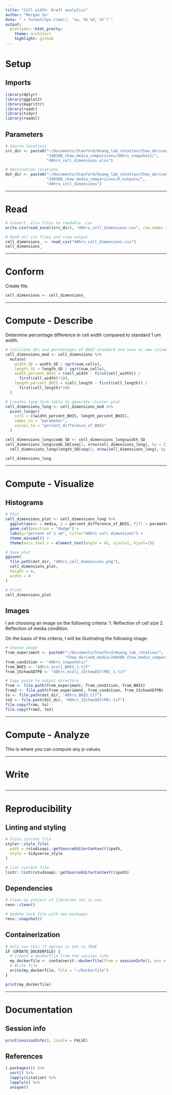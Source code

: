 ```yaml
---
title: "Cell width: Draft analytics"
author: "Morgan Su"
date: "`r format(Sys.time(), '%a, %b %d, %Y')`"
output:
  prettydoc::html_pretty:
    theme: architect
    highlight: github
---
```


# Setup

## Imports

```r
library(dplyr)
library(ggplot2)
library(magrittr)
library(readr)
library(tidyr)
library(readxl)
```

## Parameters

```r
# Source locations
src_dir <- paste0("~/Documents/Stanford/Huang_lab_rotation/Chow_derived_media/",
                  "240308_chow_media_comparisons/48hrs_snapshots/",
                  "48hrs_cell_dimensions.xlsx")

# Destination locations
dst_dir <- paste0("~/Documents/Stanford/Huang_lab_rotation/Chow_derived_media/",
                  "240308_chow_media_comparisons/R_outputs/",
                  "48hrs_cell_dimensions")
```

------------------------------------------------------------------------

# Read

```r
# Convert .xlsx files to readable .csv
write.csv(read_excel(src_dir), "48hrs_cell_dimensions.csv", row.names = FALSE)

# Read all csv files and view output
cell_dimensions_ <- read_csv("48hrs_cell_dimensions.csv")
cell_dimensions_
```

------------------------------------------------------------------------

# Conform

Create file.

```r
cell_dimensions <- cell_dimensions_
```

------------------------------------------------------------------------

# Compute - Describe

Determine percentage difference in cell width compared to standard 1 um width.

```r
# Calculate SEs and percentages of BHIS standard and save as new columns.
cell_dimensions_mod <- cell_dimensions %>%
  mutate(
    width_SE = width_SD / sqrt(num_cells),
    length_SE = length_SD / sqrt(num_cells),
    width_percent_BHIS = (cell_width - first(cell_width)) / 
      first(cell_width)*100,
    length_percent_BHIS = (cell_length - first(cell_length)) / 
      first(cell_length)*100
  )

# Creates long form table to generate cluster plot
cell_dimensions_long <- cell_dimensions_mod %>%
  pivot_longer(
    cols = c(width_percent_BHIS, length_percent_BHIS),
    names_to = "parameter",
    values_to = "percent_difference_of_BHIS"
  )

cell_dimensions_long$comb_SD <- cell_dimensions_long$width_SD
cell_dimensions_long$comb_SD[seq(2, nrow(cell_dimensions_long), by = 2)] <- 
  cell_dimensions_long$length_SD[seq(2, nrow(cell_dimensions_long), by = 2)]

cell_dimensions_long
```

------------------------------------------------------------------------

# Compute - Visualize

## Histograms

```r
# Plot
cell_dimensions_plot <- cell_dimensions_long %>%
  ggplot(aes(x = media, y = percent_difference_of_BHIS, fill = parameter)) +
  geom_col(position = "dodge") +
  labs(y="percent of 1 um", title="48hrs cell dimensions") +
  theme_minimal() +
  theme(axis.text.x = element_text(angle = 45, vjust=1, hjust=1))

# Save plot
ggsave(
  file.path(dst_dir, "48hrs_cell_dimensions.png"),
  cell_dimensions_plot,
  height = 4,
  width = 6
)

# Print
cell_dimensions_plot
```

## Images

I am choosing an image on the following criteria: 1. Reflection of cell size 2. Reflection of media condition.

On the basis of this criteria, I will be illustrating the following image:

```r
# Choose image
from_experiment <- paste0("~/Documents/Stanford/Huang_lab_rotation/",
                          "Chow_derived_media/240308_chow_media_comparisons/")
from_condition <- "48hrs_snapshots/"
from_BHIS <- "48hrs_ecoli_BHIS_1.tif"
from_15chowSD7PB <- "48hrs_ecoli_15chowDS7(PB)_1.tif"

# Copy paste to output directory
from <- file.path(from_experiment, from_condition, from_BHIS)
from2 <- file.path(from_experiment, from_condition, from_15chowSD7PB)
to <- file.path(dst_dir, "48hrs_BHIS.tif")
to2 <- file.path(dst_dir, "48hrs_15chowSD7(PB).tif")
file.copy(from, to)
file.copy(from2, to2)
```

------------------------------------------------------------------------

# Compute - Analyze

This is where you can compute any p-values.

------------------------------------------------------------------------

# Write

```r
```

------------------------------------------------------------------------

# Reproducibility

## Linting and styling

```r
# Style current file
styler::style_file(
  path = rstudioapi::getSourceEditorContext()$path,
  style = tidyverse_style
)

# Lint current file
lintr::lint(rstudioapi::getSourceEditorContext()$path)
```

## Dependencies

```r
# Clean up project of libraries not in use
renv::clean()

# Update lock file with new packages
renv::snapshot()
```

## Containerization

```r
# Only run this if option is set to TRUE
if (UPDATE_DOCKERFILE) {
  # Create a dockerfile from the session info
  my_dockerfile <- containerit::dockerfile(from = sessionInfo(), env = ls())
  # Write file
  write(my_dockerfile, file = "~/Dockerfile")
}

print(my_dockerfile)
```

------------------------------------------------------------------------

# Documentation

## Session info

```r
print(sessionInfo(), locale = FALSE)
```

## References

```r
(.packages()) %>%
  sort() %>%
  lapply(citation) %>%
  lapply(c) %>%
  unique()
```
